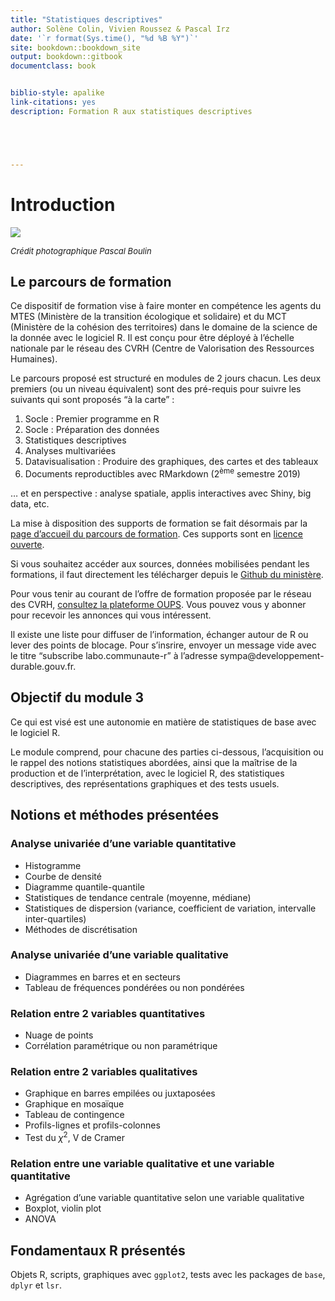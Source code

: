 ```yaml
--- 
title: "Statistiques descriptives"
author: Solène Colin, Vivien Roussez & Pascal Irz
date: '`r format(Sys.time(), "%d %B %Y")`'
site: bookdown::bookdown_site
output: bookdown::gitbook
documentclass: book


biblio-style: apalike
link-citations: yes
description: Formation R aux statistiques descriptives





---
```




# Introduction

![](images/pollinisateur.jpg)

<font size="2"> 
*Crédit photographique Pascal Boulin*
</font> 


## Le parcours de formation

Ce dispositif de formation vise à faire monter en compétence les agents du MTES (Ministère de la transition écologique et solidaire) et du MCT (Ministère de la cohésion des territoires) dans le domaine de la science de la donnée avec le logiciel R. Il est conçu pour être déployé à l'échelle nationale par le réseau des CVRH (Centre de Valorisation des Ressources Humaines).

Le parcours proposé est structuré en modules de 2 jours chacun. Les deux premiers (ou un niveau équivalent) sont des pré-requis pour suivre les suivants qui sont proposés "à la carte" :

1. Socle : Premier programme en R
2. Socle : Préparation des données
3. Statistiques descriptives
4. Analyses multivariées
5. Datavisualisation : Produire des graphiques, des cartes et des tableaux
6. Documents reproductibles avec RMarkdown (2^ème^ semestre 2019)

... et en perspective : analyse spatiale, applis interactives avec Shiny, big data, etc.


La mise à disposition des supports de formation se fait désormais par la [page d'accueil du parcours de formation](https://mtes-mct.github.io/parcours-r/). Ces supports sont en [licence ouverte](https://www.etalab.gouv.fr/wp-content/uploads/2017/04/ETALAB-Licence-Ouverte-v2.0.pdf).


Si vous souhaitez accéder aux sources, données mobilisées pendant les formations, il faut directement les télécharger depuis le [Github du ministère](https://github.com/MTES-MCT/parcours-r/tree/master/Supports_formations).

Pour vous tenir au courant de l'offre de formation proposée par le réseau des CVRH, [consultez la plateforme OUPS](http://oups-cmvrh.e2.rie.gouv.fr/). Vous pouvez vous y abonner pour recevoir les annonces qui vous intéressent.

Il existe une liste pour diffuser de l'information, échanger autour de R ou lever des points de blocage. Pour s'insrire, envoyer un message vide avec le titre "subscribe labo.communaute-r" à l'adresse sympa@developpement-durable.gouv.fr.


## Objectif du module 3

Ce qui est visé est une autonomie en matière de statistiques de base avec le logiciel R.

Le module comprend, pour chacune des parties ci-dessous, l’acquisition ou le rappel des notions statistiques abordées, ainsi que la maîtrise de la production et de l'interprétation, avec le logiciel R, des statistiques descriptives, des représentations graphiques et des tests usuels.

## Notions et méthodes présentées

### Analyse univariée d’une variable quantitative

- Histogramme
- Courbe de densité
- Diagramme quantile-quantile
- Statistiques de tendance centrale (moyenne, médiane)
- Statistiques de dispersion (variance, coefficient de variation, intervalle inter-quartiles)
- Méthodes de discrétisation

### Analyse univariée d’une variable qualitative
- Diagrammes en barres et en secteurs
- Tableau de fréquences pondérées ou non pondérées


### Relation entre 2 variables quantitatives
- Nuage de points
- Corrélation paramétrique ou non paramétrique

### Relation entre 2 variables qualitatives
- Graphique en barres empilées ou juxtaposées
- Graphique en mosaïque
- Tableau de contingence
- Profils-lignes et profils-colonnes
- Test du $\chi^2$, V de Cramer

### Relation entre une variable qualitative et une variable quantitative
- Agrégation d’une variable quantitative selon une variable qualitative
- Boxplot, violin plot
- ANOVA


## Fondamentaux R présentés
Objets R, scripts, graphiques avec `ggplot2`, tests avec les packages de `base`, `dplyr` et `lsr`.


